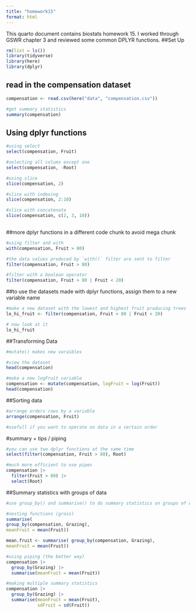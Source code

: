 ```yaml
---
title: "homework15"
format: html
---
```


This quarto document contains biostats homework 15. I worked through GSWR chapter 3 and reviewed some common DPLYR functions. ##Set Up

```r
rm(list = ls())
library(tidyverse)
library(here)
library(dplyr)
```

## read in the compensation dataset

```r
compensation <- read.csv(here("data", "compensation.csv"))

#get summary statistics
summary(compensation)
```

## Using dplyr functions

```r
#using select
select(compensation, Fruit)

#selecting all colums except one
select(compensation, -Root)

#using slice
slice(compensation, 2)

#slice with indexing
slice(compensation, 2:10)

#slice with concatenate
slice(compensation, c(2, 3, 10))
  
```

##more dplyr functions in a different code chunk to avoid mega chunk

```r
#using filter and with
with(compensation, Fruit > 80)

#the data values produced by `with()` filter are sent to filter
filter(compensation, Fruit > 80)

#filter with a boolean operator
filter(compensation, Fruit > 80 | Fruit < 20)
```

##to use the datasets made with dplyr functions, assign them to a new variable name

```r
#make a new dataset with the lowest and highest fruit producing trees
lo_hi_fruit <- filter(compensation, Fruit > 80 | Fruit < 20) 

# now look at it
lo_hi_fruit
```

##Transforming Data

```r
#mutate() makes new varaibles

#view the dataset
head(compensation)

#make a new logFruit variable
compensation <- mutate(compensation, logFruit = log(Fruit))
head(compensation)
```

##Sorting data

```r
#arrange orders rows by a variable
arrange(compensation, Fruit)

#usefull if you want to operate on data in a certain order
```

#summary + tips / piping

```r
#you can use two dplyr functions at the same time
select(filter(compensation, Fruit > 80), Root)

#much more efficient to use pipes
compensation |>
  filter(Fruit > 80) |>
  select(Root)
```

##Summary statistics with groups of data

```r
#use group_by() and summarise() to do summary statistics on groups of data

#nesting functions (gross)
summarise(
group_by(compensation, Grazing),
meanFruit = mean(Fruit))

mean.fruit <- summarise( group_by(compensation, Grazing),
meanFruit = mean(Fruit))

#using piping (the better way)
compensation |>
  group_by(Grazing) |>
  summarise(meanFruit = mean(Fruit))

#making multiple summary statistics
compensation |>
  group_by(Grazing) |>
  summarise(meanFruit = mean(Fruit),
            sdFruit = sd(Fruit))
```
